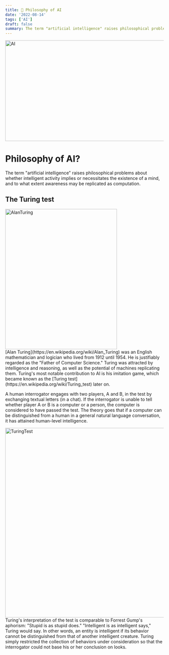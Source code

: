 ```yaml
---
title: 🧠 Philosophy of AI
date: '2022-08-14'
tags: ['AI']
draft: false
summary: The term "artificial intelligence" raises philosophical problems about whether intelligent activity implies or necessitates the existence of a mind, and to what extent awareness may be replicated as computation.
---
```


<div className="grid place-items-center">
  <img
    className="inline rounded-lg"
    src="https://www.dhl.com/content/dam/dhl/global/delivered/images/sub-story-stage-large/d132-dl-artificial-intelligence.web.745.320.jpg"
    alt="AI"
    width="745"
    height="319"
  />
</div>

# Philosophy of AI?
The term "artificial intelligence" raises philosophical problems about whether intelligent activity implies or necessitates the existence of a mind, and to what extent awareness may be replicated as computation.



## The Turing test
<div className="grid place-items-center">
  <img
    className="inline rounded-lg"
    src="https://upload.wikimedia.org/wikipedia/id/c/c8/Alan_Turing_photo.jpg"
    alt="AlanTuring"
    width="355"
    height="444"
  />
</div>
[Alan Turing](https://en.wikipedia.org/wiki/Alan_Turing) was an English mathematician and logician who lived from 1912 until 1954. He is justifiably regarded as the "Father of Computer Science." Turing was attracted by intelligence and reasoning, as well as the potential of machines replicating them. Turing's most notable contribution to AI is his imitation game, which became known as the [Turing test](https://en.wikipedia.org/wiki/Turing_test) later on.

A human interrogator engages with two players, A and B, in the test by exchanging textual letters (in a chat). If the interrogator is unable to tell whether player A or B is a computer or a person, the computer is considered to have passed the test. The theory goes that if a computer can be distinguished from a human in a general natural language conversation, it has attained human-level intelligence.
<div className="grid place-items-center">
  <img
    className="inline rounded-lg"
    src="https://cdn.dribbble.com/users/336033/screenshots/4685673/media/fd5fcdac1d625bbc10d359e953417120.gif"
    alt="TuringTest"
    width="800"
    height="600"
  />
</div>
Turing's interpretation of the test is comparable to Forrest Gump's aphorism: "Stupid is as stupid does." "Intelligent is as intelligent says," Turing would say. In other words, an entity is intelligent if its behavior cannot be distinguished from that of another intelligent creature. Turing simply restricted the collection of behaviors under consideration so that the interrogator could not base his or her conclusion on looks.



